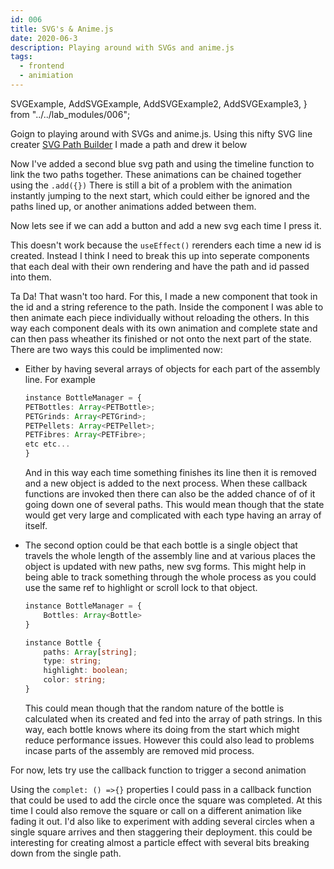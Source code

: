 ```yaml
---
id: 006
title: SVG's & Anime.js
date: 2020-06-3
description: Playing around with SVGs and anime.js
tags:
  - frontend
  - animiation
---
```


  SVGExample,
  AddSVGExample,
  AddSVGExample2,
  AddSVGExample3,
} from "../../lab_modules/006";

Goign to playing around with SVGs and anime.js. Using this nifty SVG line
creater [SVG Path Builder](https://codepen.io/anthonydugois/pen/mewdyZ) I made a
path and drew it below

<SVGExample />

Now I've added a second blue svg path and using the timeline function to link
the two paths together. These animations can be chained together using the
`.add({})` There is still a bit of a problem with the animation instantly
jumping to the next start, which could either be ignored and the paths lined up,
or another animations added between them.

Now lets see if we can add a button and add a new svg each time I press it.

<AddSVGExample />

This doesn't work because the `useEffect()` rerenders each time a new id is
created. Instead I think I need to break this up into seperate components that
each deal with their own rendering and have the path and id passed into them.

<AddSVGExample2 />

Ta Da! That wasn't too hard. For this, I made a new component that took in the
id and a string reference to the path. Inside the component I was able to then
animate each piece individually without reloading the others. In this way each
component deals with its own animation and complete state and can then pass
wheather its finished or not onto the next part of the state. There are two ways
this could be implimented now:

- Either by having several arrays of objects for each part of the assembly line.
  For example

  ```typescript
  instance BottleManager = {
  PETBottles: Array<PETBottle>;
  PETGrinds: Array<PETGrind>;
  PETPellets: Array<PETPellet>;
  PETFibres: Array<PETFibre>;
  etc etc...
  }
  ```

  And in this way each time something finishes its line then it is removed and a
  new object is added to the next process. When these callback functions are
  invoked then there can also be the added chance of of it going down one of
  several paths. This would mean though that the state would get very large and
  complicated with each type having an array of itself.

- The second option could be that each bottle is a single object that travels
  the whole length of the assembly line and at various places the object is
  updated with new paths, new svg forms. This might help in being able to track
  something through the whole process as you could use the same ref to highlight
  or scroll lock to that object.

  ```typescript
  instance BottleManager = {
      Bottles: Array<Bottle>
  }

  instance Bottle {
      paths: Array[string];
      type: string;
      highlight: boolean;
      color: string;
  }
  ```

  This could mean though that the random nature of the bottle is calculated when
  its created and fed into the array of path strings. In this way, each bottle
  knows where its doing from the start which might reduce performance issues.
  However this could also lead to problems incase parts of the assembly are
  removed mid process.

For now, lets try use the callback function to trigger a second animation

<AddSVGExample3 />

Using the `complet: () =>{}` properties I could pass in a callback function that
could be used to add the circle once the square was completed. At this time I
could also remove the square or call on a different animation like fading it
out. I'd also like to experiment with adding several circles when a single
square arrives and then staggering their deployment. this could be interesting
for creating almost a particle effect with several bits breaking down from the
single path.
